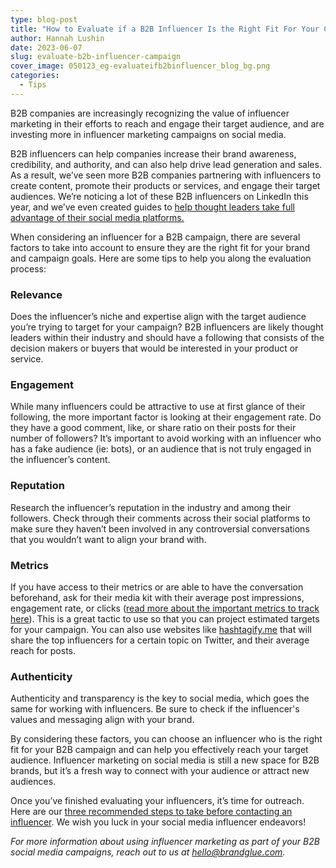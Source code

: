 ```yaml
---
type: blog-post
title: "How to Evaluate if a B2B Influencer Is the Right Fit For Your Campaign "
author: Hannah Lushin
date: 2023-06-07
slug: evaluate-b2b-influencer-campaign
cover_image: 050123_eg-evaluateifb2binfluencer_blog_bg.png
categories:
  - Tips
---
```

B2B companies are increasingly recognizing the value of influencer marketing in their efforts to reach and engage their target audience, and are investing more in influencer marketing campaigns on social media.

B2B influencers can help companies increase their brand awareness, credibility, and authority, and can also help drive lead generation and sales. As a result, we’ve seen more B2B companies partnering with influencers to create content, promote their products or services, and engage their target audiences. We’re noticing a lot of these B2B influencers on LinkedIn this year, and we’ve even created guides to [help thought leaders take full advantage of their social media platforms.](https://brandglue.com/blog/linkedin-collaborative-articles/)

When considering an influencer for a B2B campaign, there are several factors to take into account to ensure they are the right fit for your brand and campaign goals. Here are some tips to help you along the evaluation process:

### Relevance

Does the influencer’s niche and expertise align with the target audience you’re trying to target for your campaign? B2B influencers are likely thought leaders within their industry and should have a following that consists of the decision makers or buyers that would be interested in your product or service. 

### Engagement

While many influencers could be attractive to use at first glance of their following, the more important factor is looking at their engagement rate. Do they have a good comment, like, or share ratio on their posts for their number of followers? It’s important to avoid working with an influencer who has a fake audience (ie: bots), or an audience that is not truly engaged in the influencer’s content. 

### Reputation

Research the influencer’s reputation in the industry and among their followers. Check through their comments across their social platforms to make sure they haven’t been involved in any controversial conversations that you wouldn’t want to align your brand with.

### Metrics

If you have access to their metrics or are able to have the conversation beforehand, ask for their media kit with their average post impressions, engagement rate, or clicks ([read more about the important metrics to track here](https://brandglue.com/blog/3-linkedin-metrics-you-should-start-tracking/)). This is a great tactic to use so that you can project estimated targets for your campaign. You can also use websites like [hashtagify.me](https://hashtagify.me/) that will share the top influencers for a certain topic on Twitter, and their average reach for posts. 

### Authenticity

Authenticity and transparency is the key to social media, which goes the same for working with influencers. Be sure to check if the influencer's values and messaging align with your brand. 

By considering these factors, you can choose an influencer who is the right fit for your B2B campaign and can help you effectively reach your target audience. Influencer marketing on social media is still a new space for B2B brands, but it’s a fresh way to connect with your audience or attract new audiences. 

Once you’ve finished evaluating your influencers, it’s time for outreach. Here are our [three recommended steps to take before contacting an influencer](https://brandglue.com/blog/3-campaign-steps-to-take-before-contacting-social-media-influencers/). We wish you luck in your social media influencer endeavors!

*For more information about using influencer marketing as part of your B2B social media campaigns, reach out to us at [hello@brandglue.com](mailto:hello@brandglue.com).*